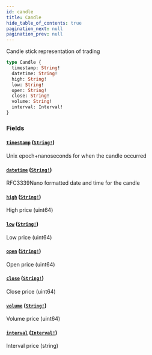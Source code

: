 ```yaml
---
id: candle
title: Candle
hide_table_of_contents: true
pagination_next: null
pagination_prev: null
---
```



Candle stick representation of trading

```graphql
type Candle {
  timestamp: String!
  datetime: String!
  high: String!
  low: String!
  open: String!
  close: String!
  volume: String!
  interval: Interval!
}
```


### Fields

#### [`timestamp`](#) ([`String!`](/docs/testnet/graphql/scalars/string))

Unix epoch+nanoseconds for when the candle occurred


#### [`datetime`](#) ([`String!`](/docs/testnet/graphql/scalars/string))

RFC3339Nano formatted date and time for the candle


#### [`high`](#) ([`String!`](/docs/testnet/graphql/scalars/string))

High price (uint64)


#### [`low`](#) ([`String!`](/docs/testnet/graphql/scalars/string))

Low price (uint64)


#### [`open`](#) ([`String!`](/docs/testnet/graphql/scalars/string))

Open price (uint64)


#### [`close`](#) ([`String!`](/docs/testnet/graphql/scalars/string))

Close price (uint64)


#### [`volume`](#) ([`String!`](/docs/testnet/graphql/scalars/string))

Volume price (uint64)


#### [`interval`](#) ([`Interval!`](/docs/testnet/graphql/enums/interval))

Interval price (string)




